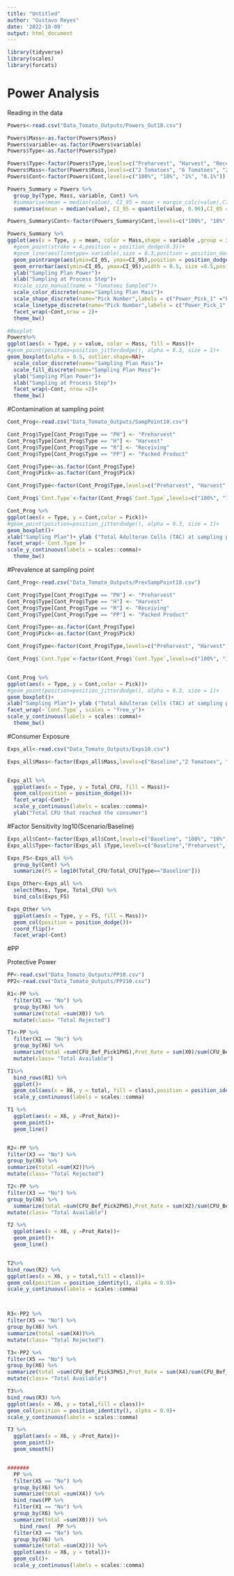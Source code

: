 ```yaml
---
title: "Untitled"
author: "Gustavo Reyes"
date: '2022-10-09'
output: html_document
---
```


```r
library(tidyverse)
library(scales)
library(forcats)
```
# Power Analysis
Reading in the data
```r
Powers<-read.csv("Data_Tomato_Outputs/Powers_Out10.csv")
```

```r
Powers$Mass<-as.factor(Powers$Mass)
Powers$variable<-as.factor(Powers$variable)
Powers$Type<-as.factor(Powers$Type)

Powers$Type<-factor(Powers$Type,levels=c("Preharvest", "Harvest", "Receiving", "Packed Product"))
Powers$Mass<-factor(Powers$Mass,levels=c("2 Tomatoes", "6 Tomatoes", "20 Tomatoes", "60 Tomatoes","20 Tomato Mash", "60 Tomato Mash"))
Powers$Cont<-factor(Powers$Cont,levels=c("100%", "10%", "1%", "0.1%"))
```

```r
Powers_Summary = Powers %>% 
  group_by(Type, Mass, variable, Cont) %>% 
  #summarise(mean = median(value), CI_95 = mean + margin_calc(value),CI_05 = mean - margin_calc(value))
  summarise(mean = median(value), CI_95 = quantile(value, 0.90),CI_05 = quantile(value, 0.1)) 

Powers_Summary$Cont<-factor(Powers_Summary$Cont,levels=c("100%", "10%", "1%", "0.1%"))

Powers_Summary %>% 
ggplot(aes(x = Type, y = mean, color = Mass,shape = variable ,group = interaction(Mass, variable)))+
  #geom_point(stroke = 4,position = position_dodge(0.3))+
  #geom_line(aes(linetype= variable),size = 0.3,position = position_dodge(0.3))+
  geom_pointrange(aes(ymin=CI_05, ymax=CI_95),position = position_dodge(0.6), size = 0.6)+
  geom_errorbar(aes(ymin=CI_05, ymax=CI_95),width = 0.5, size =0.5,position = position_dodge(0.6))+
  ylab("Sampling Plan Power")+
  xlab("Sampling at Process Step")+
  #scale_size_manual(name = "Tomatoes Sampled")+
  scale_color_discrete(name="Sampling Plan Mass")+
  scale_shape_discrete(name="Pick Number",labels = c("Power_Pick_1" ="Pick 1", "Power_Pick_2" ="Pick 2", "Power_Pick_3" ="Pick 3") )+
  scale_linetype_discrete(name="Pick Number",labels = c("Power_Pick_1" ="Pick 1", "Power_Pick_2" ="Pick 2", "Power_Pick_3" ="Pick 3"))+
  facet_wrap(~Cont,nrow = 2)+
  theme_bw()

#Boxplot
Powers%>% 
ggplot(aes(x = Type, y = value, color = Mass, fill = Mass))+
#geom_point(position=position_jitterdodge(), alpha = 0.3, size = 1)+
geom_boxplot(alpha = 0.5, outlier.shape=NA)+
  scale_color_discrete(name="Sampling Plan Mass")+
  scale_fill_discrete(name="Sampling Plan Mass")+
  ylab("Sampling Plan Power")+
  xlab("Sampling at Process Step")+
  facet_wrap(~Cont, nrow =2)+
  theme_bw()
```

#Contamination at sampling point

```r
Cont_Prog<-read.csv("Data_Tomato_Outputs/SampPoint10.csv")

Cont_Prog$Type[Cont_Prog$Type == "PH"] <- "Preharvest"
Cont_Prog$Type[Cont_Prog$Type == "H"] <- "Harvest"
Cont_Prog$Type[Cont_Prog$Type == "R"] <- "Receiving"
Cont_Prog$Type[Cont_Prog$Type == "PP"] <- "Packed Product"

Cont_Prog$Type<-as.factor(Cont_Prog$Type)
Cont_Prog$Pick<-as.factor(Cont_Prog$Pick)

Cont_Prog$Type<-factor(Cont_Prog$Type,levels=c("Preharvest", "Harvest", "Receiving", "Packed Product"))

Cont_Prog$`Cont.Type`<-factor(Cont_Prog$`Cont.Type`,levels=c("100%", "10%", "1%", "0.1%"))

Cont_Prog %>% 
ggplot(aes(x = Type, y = Cont,color = Pick))+
#geom_point(position=position_jitterdodge(), alpha = 0.3, size = 1)+
geom_boxplot()+
xlab("Sampling Plan")+ ylab ("Total Adulteran Cells (TAC) at sampling point")+
facet_wrap(~`Cont.Type`)+
scale_y_continuous(labels = scales::comma)+
  theme_bw()

```

#Prevalence at sampling point

```r
Cont_Prog<-read.csv("Data_Tomato_Outputs/PrevSampPoint10.csv")

Cont_Prog$Type[Cont_Prog$Type == "PH"] <- "Preharvest"
Cont_Prog$Type[Cont_Prog$Type == "H"] <- "Harvest"
Cont_Prog$Type[Cont_Prog$Type == "R"] <- "Receiving"
Cont_Prog$Type[Cont_Prog$Type == "PP"] <- "Packed Product"

Cont_Prog$Type<-as.factor(Cont_Prog$Type)
Cont_Prog$Pick<-as.factor(Cont_Prog$Pick)

Cont_Prog$Type<-factor(Cont_Prog$Type,levels=c("Preharvest", "Harvest", "Receiving", "Packed Product"))

Cont_Prog$`Cont.Type`<-factor(Cont_Prog$`Cont.Type`,levels=c("100%", "10%", "1%", "0.1%"))


Cont_Prog %>% 
ggplot(aes(x = Type, y = Cont,color = Pick))+
#geom_point(position=position_jitterdodge(), alpha = 0.3, size = 1)+
geom_boxplot()+
xlab("Sampling Plan")+ ylab ("Total Adulteran Cells (TAC) at sampling point")+
facet_wrap(~`Cont.Type`, scales = "free_y")+
scale_y_continuous(labels = scales::comma)+
  theme_bw()

```

#Consumer Exposure
```r
Exps_all<-read.csv("Data_Tomato_Outputs/Exps10.csv")

Exps_all$Mass<-factor(Exps_all$Mass,levels=c("Baseline","2 Tomatoes", "6 Tomatoes", "20 Tomatoes", "60 Tomatoes","20 Tomato Mash", "60 Tomato Mash"))


Exps_all %>% 
  ggplot(aes(x = Type, y = Total_CFU, fill = Mass))+
  geom_col(position = position_dodge())+
  facet_wrap(~Cont)+
  scale_y_continuous(labels = scales::comma)+
  ylab("Total CFU that reached the consumer")
```

#Factor Sensitivity
log10(Scenario/Baseline)

```r
Exps_all$Cont<-factor(Exps_all$Cont,levels=c("Baseline", "100%", "10%", "1%", "0.1%"))
Exps_all$Type<-factor(Exps_all $Type,levels=c("Baseline","Preharvest", "Harvest", "Receiving", "Packed Product"))

Exps_FS<-Exps_all %>% 
  group_by(Cont) %>% 
  summarize(FS = log10(Total_CFU/Total_CFU[Type=="Baseline"]))

Exps_Other<-Exps_all %>% 
  select(Mass, Type, Total_CFU) %>% 
  bind_cols(Exps_FS)

Exps_Other %>% 
  ggplot(aes(x = Type, y = FS, fill = Mass))+
  geom_col(position = position_dodge())+
  coord_flip()+
  facet_wrap(~Cont)

```
#PP

Protective Power

```r
PP<-read.csv("Data_Tomato_Outputs/PP10.csv")
PP2<-read.csv("Data_Tomato_Outputs/PP210.csv")

R1<-PP %>% 
  filter(X1 == "No") %>% 
  group_by(X6) %>% 
  summarize(total =sum(X0)) %>% 
  mutate(class= "Total Rejected")

T1<-PP %>% 
  filter(X1 == "No") %>% 
  group_by(X6) %>% 
  summarize(total =sum(CFU_Bef_Pick1PHS),Prot_Rate = sum(X0)/sum(CFU_Bef_Pick1PHS)) %>% 
  mutate(class= "Total Available") 

T1%>%
  bind_rows(R1) %>% 
  ggplot()+
  geom_col(aes(x = X6, y = total, fill = class),position = position_identity(), alpha = 0.9)+
  scale_y_continuous(labels = scales::comma)

T1 %>% 
  ggplot(aes(x = X6, y =Prot_Rate))+
  geom_point()+
  geom_line()


R2<-PP %>% 
filter(X3 == "No") %>% 
group_by(X6) %>% 
summarize(total =sum(X2))%>% 
mutate(class= "Total Rejected")

T2<-PP %>% 
filter(X3 == "No") %>% 
group_by(X6) %>% 
  summarize(total =sum(CFU_Bef_Pick2PHS),Prot_Rate = sum(X2)/sum(CFU_Bef_Pick2PHS)) %>% 
mutate(class= "Total Available")

T2 %>% 
  ggplot(aes(x = X6, y =Prot_Rate))+
  geom_point()+
  geom_line()


T2%>%
bind_rows(R2) %>% 
ggplot(aes(x = X6, y = total,fill = class))+
geom_col(position = position_identity(), alpha = 0.9)+
scale_y_continuous(labels = scales::comma)



R3<-PP2 %>% 
filter(X5 == "No") %>% 
group_by(X6) %>% 
summarize(total =sum(X4))%>% 
mutate(class= "Total Rejected")

T3<-PP2 %>% 
filter(X5 == "No") %>% 
group_by(X6) %>% 
summarize(total =sum(CFU_Bef_Pick3PHS),Prot_Rate = sum(X4)/sum(CFU_Bef_Pick3PHS)) %>% 
mutate(class= "Total Available")

T3%>%
bind_rows(R3) %>% 
ggplot(aes(x = X6, y = total,fill = class))+
geom_col(position = position_identity(), alpha = 0.9)+
scale_y_continuous(labels = scales::comma)

T3 %>% 
  ggplot(aes(x = X6, y =Prot_Rate))+
  geom_point()+
  geom_smooth()


####### 
  PP %>% 
  filter(X5 == "No") %>% 
  group_by(X6) %>% 
  summarize(total =sum(X4)) %>% 
  bind_rows(PP %>% 
  filter(X1 == "No") %>% 
  group_by(X6) %>% 
  summarize(total =sum(X0))) %>% 
    bind_rows(  PP %>% 
  filter(X3 == "No") %>% 
  group_by(X6) %>% 
  summarize(total =sum(X2))) %>% 
  ggplot(aes(x = X6, y = total))+
  geom_col()+
  scale_y_continuous(labels = scales::comma)

```

